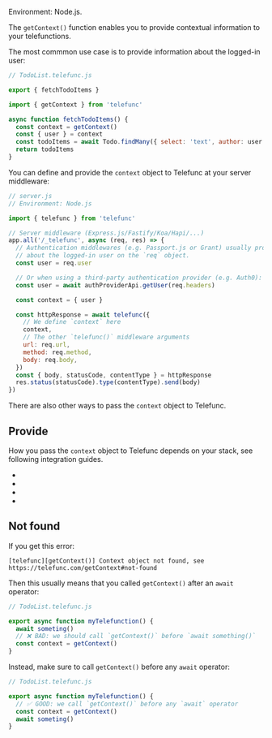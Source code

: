 
Environment: Node.js.

The `getContext()` function enables you to provide contextual information to your telefunctions.

The most commmon use case is to provide information about the logged-in user:

```js
// TodoList.telefunc.js

export { fetchTodoItems }

import { getContext } from 'telefunc'

async function fetchTodoItems() {
  const context = getContext()
  const { user } = context
  const todoItems = await Todo.findMany({ select: 'text', author: user.id })
  return todoItems
}
```

You can define and provide the `context` object to Telefunc at your server middleware:

```js
// server.js
// Environment: Node.js

import { telefunc } from 'telefunc'

// Server middleware (Express.js/Fastify/Koa/Hapi/...)
app.all('/_telefunc', async (req, res) => {
  // Authentication middlewares (e.g. Passport.js or Grant) usually provide information
  // about the logged-in user on the `req` object.
  const user = req.user

  // Or when using a third-party authentication provider (e.g. Auth0):
  const user = await authProviderApi.getUser(req.headers)

  const context = { user }

  const httpResponse = await telefunc({
    // We define `context` here
    context,
    // The other `telefunc()` middleware arguments
    url: req.url,
    method: req.method,
    body: req.body,
  })
  const { body, statusCode, contentType } = httpResponse
  res.status(statusCode).type(contentType).send(body)
})
```

There are also other ways to pass the `context` object to Telefunc.


## Provide

How you pass the `context` object to Telefunc depends on your stack, see following integration guides.

 - <Link href="/next" />
 - <Link href="/nuxt" />
 - <Link href="/vite" />
 - <Link href="/install" />


## Not found

If you get this error:

```
[telefunc][getContext()] Context object not found, see https://telefunc.com/getContext#not-found
```

Then this usually means that you called `getContext()` after an `await` operator:

```js
// TodoList.telefunc.js

export async function myTelefunction() {
  await someting()
  // ❌ BAD: we should call `getContext()` before `await something()`
  const context = getContext()
}
```

Instead, make sure to call `getContext()` before any `await` operator:

```js
// TodoList.telefunc.js

export async function myTelefunction() {
  // ✅ GOOD: we call `getContext()` before any `await` operator
  const context = getContext()
  await someting()
}
```
